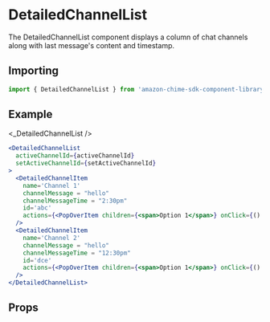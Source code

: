 

# DetailedChannelList

The DetailedChannelList component displays a column of chat channels along with last message's content and timestamp.

## Importing

```javascript
import { DetailedChannelList } from 'amazon-chime-sdk-component-library-react';
```

## Example

<ThemeProvider theme={lightTheme}>
  <GlobalStyles/>
  <Preview>
    <_DetailedChannelList />
  </Preview>
</ThemeProvider>

```jsx
<DetailedChannelList
  activeChannelId={activeChannelId}
  setActiveChannelId={setActiveChannelId}
>
  <DetailedChannelItem
    name='Channel 1'
    channelMessage = "hello"
    channelMessageTime = "2:30pm"
    id='abc'
    actions={<PopOverItem children={<span>Option 1</span>} onClick={() => console.log('Option 1 clicked')} />}
  />
  <DetailedChannelItem
    name='Channel 2'
    channelMessage = "hello"
    channelMessageTime = "12:30pm"
    id='dce'
    actions={<PopOverItem children={<span>Option 1</span>} onClick={() => console.log('Option 1 clicked')} />}
  />
</DetailedChannelList>
```

## Props

<Props of={DetailedChannelList} />
